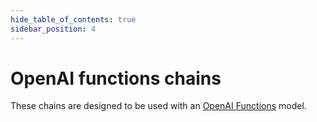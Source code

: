 ```yaml
---
hide_table_of_contents: true
sidebar_position: 4
---
```



# OpenAI functions chains

These chains are designed to be used with an [OpenAI Functions](https://platform.openai.com/docs/guides/gpt/function-calling) model.

<DocCardList />
